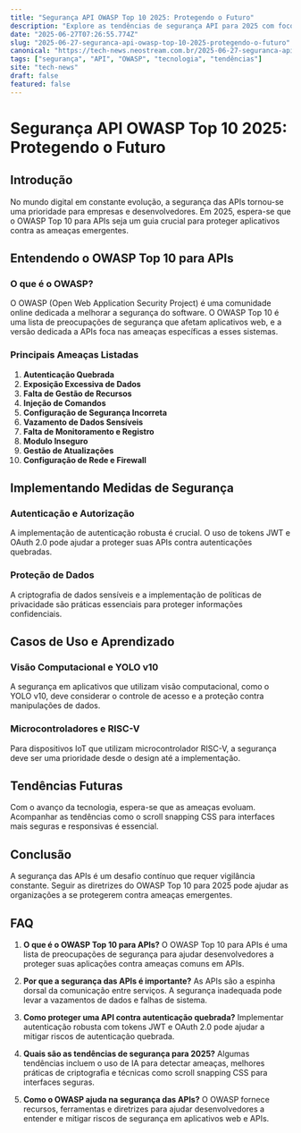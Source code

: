 ```yaml
---
title: "Segurança API OWASP Top 10 2025: Protegendo o Futuro"
description: "Explore as tendências de segurança API para 2025 com foco no OWASP Top 10. Descubra como proteger suas aplicações em um cenário digital em evolução."
date: "2025-06-27T07:26:55.774Z"
slug: "2025-06-27-seguranca-api-owasp-top-10-2025-protegendo-o-futuro"
canonical: "https://tech-news.neostream.com.br/2025-06-27-seguranca-api-owasp-top-10-2025-protegendo-o-futuro"
tags: ["segurança", "API", "OWASP", "tecnologia", "tendências"]
site: "tech-news"
draft: false
featured: false
---
```


# Segurança API OWASP Top 10 2025: Protegendo o Futuro

## Introdução

No mundo digital em constante evolução, a segurança das APIs tornou-se uma prioridade para empresas e desenvolvedores. Em 2025, espera-se que o OWASP Top 10 para APIs seja um guia crucial para proteger aplicativos contra as ameaças emergentes.

## Entendendo o OWASP Top 10 para APIs

### O que é o OWASP?

O OWASP (Open Web Application Security Project) é uma comunidade online dedicada a melhorar a segurança do software. O OWASP Top 10 é uma lista de preocupações de segurança que afetam aplicativos web, e a versão dedicada a APIs foca nas ameaças específicas a esses sistemas.

### Principais Ameaças Listadas

1. **Autenticação Quebrada**
2. **Exposição Excessiva de Dados**
3. **Falta de Gestão de Recursos**
4. **Injeção de Comandos**
5. **Configuração de Segurança Incorreta**
6. **Vazamento de Dados Sensíveis**
7. **Falta de Monitoramento e Registro**
8. **Modulo Inseguro**
9. **Gestão de Atualizações**
10. **Configuração de Rede e Firewall**

## Implementando Medidas de Segurança

### Autenticação e Autorização

A implementação de autenticação robusta é crucial. O uso de tokens JWT e OAuth 2.0 pode ajudar a proteger suas APIs contra autenticações quebradas.

### Proteção de Dados

A criptografia de dados sensíveis e a implementação de políticas de privacidade são práticas essenciais para proteger informações confidenciais.

## Casos de Uso e Aprendizado

### Visão Computacional e YOLO v10

A segurança em aplicativos que utilizam visão computacional, como o YOLO v10, deve considerar o controle de acesso e a proteção contra manipulações de dados.

### Microcontroladores e RISC-V

Para dispositivos IoT que utilizam microcontrolador RISC-V, a segurança deve ser uma prioridade desde o design até a implementação.

## Tendências Futuras

Com o avanço da tecnologia, espera-se que as ameaças evoluam. Acompanhar as tendências como o scroll snapping CSS para interfaces mais seguras e responsivas é essencial.

## Conclusão

A segurança das APIs é um desafio contínuo que requer vigilância constante. Seguir as diretrizes do OWASP Top 10 para 2025 pode ajudar as organizações a se protegerem contra ameaças emergentes.

## FAQ

1. **O que é o OWASP Top 10 para APIs?**
   O OWASP Top 10 para APIs é uma lista de preocupações de segurança para ajudar desenvolvedores a proteger suas aplicações contra ameaças comuns em APIs.

2. **Por que a segurança das APIs é importante?**
   As APIs são a espinha dorsal da comunicação entre serviços. A segurança inadequada pode levar a vazamentos de dados e falhas de sistema.

3. **Como proteger uma API contra autenticação quebrada?**
   Implementar autenticação robusta com tokens JWT e OAuth 2.0 pode ajudar a mitigar riscos de autenticação quebrada.

4. **Quais são as tendências de segurança para 2025?**
   Algumas tendências incluem o uso de IA para detectar ameaças, melhores práticas de criptografia e técnicas como scroll snapping CSS para interfaces seguras.

5. **Como o OWASP ajuda na segurança das APIs?**
   O OWASP fornece recursos, ferramentas e diretrizes para ajudar desenvolvedores a entender e mitigar riscos de segurança em aplicativos web e APIs.